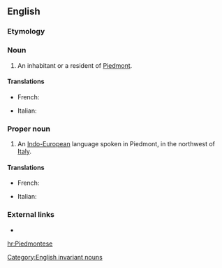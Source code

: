 ==English==
{{wikipedia}}

===Etymology===
{{suffix|Piedmont|ese}}

===Noun===
{{en-noun|Piedmontese}}

# An inhabitant or a resident of [[Piedmont]].

====Translations====
{{trans-top|inhabitant}}
* French: {{t+|fr|Piémontais|m}}
{{trans-mid}}
* Italian: {{t+|it|piemontese|m|f}}
{{trans-bottom}}

===Proper noun===
{{en-proper noun}}

# An [[Indo-European]] language spoken in Piedmont, in the northwest of [[Italy]].

====Translations====
{{trans-top|language}}
* French: {{t+|fr|piémontais|m}}
{{trans-mid}}
* Italian: {{t+|it|piemontese|m}}
{{trans-bottom}}

===External links===
* {{ethnologue|code=pms}}

[[hr:Piedmontese]]
[[Category:English invariant nouns]]